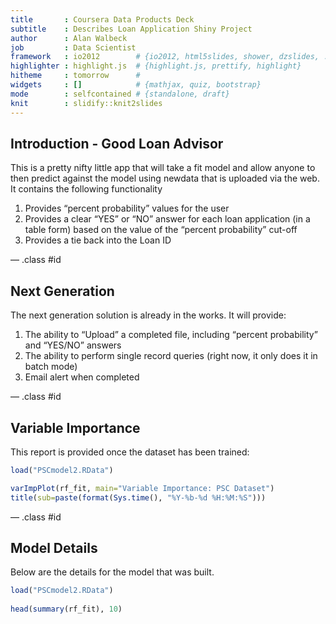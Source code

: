 ```yaml
---
title       : Coursera Data Products Deck
subtitle    : Describes Loan Application Shiny Project
author      : Alan Walbeck
job         : Data Scientist
framework   : io2012        # {io2012, html5slides, shower, dzslides, ...}
highlighter : highlight.js  # {highlight.js, prettify, highlight}
hitheme     : tomorrow      # 
widgets     : []            # {mathjax, quiz, bootstrap}
mode        : selfcontained # {standalone, draft}
knit        : slidify::knit2slides
---
```


## Introduction - Good Loan Advisor

This is a pretty nifty little app that will take a fit model and allow anyone to then predict against the model using newdata that is uploaded via the web. It contains the following functionality

1. Provides "percent probability" values for the user
2. Provides a clear "YES" or "NO" answer for each loan application (in a table form) based on the value of the "percent probability" cut-off
3. Provides a tie back into the Loan ID

--- .class #id 

## Next Generation

The next generation solution is already in the works. It will provide:

1. The ability to "Upload" a completed file, including "percent probability" and "YES/NO" answers
2. The ability to perform single record queries (right now, it only does it in batch mode)
3. Email alert when completed

--- .class #id 

## Variable Importance

This report is provided once the dataset has been trained:
```r
load("PSCmodel2.RData")

varImpPlot(rf_fit, main="Variable Importance: PSC Dataset")
title(sub=paste(format(Sys.time(), "%Y-%b-%d %H:%M:%S")))
```

--- .class #id 

## Model Details

Below are the details for the model that was built.
```r
load("PSCmodel2.RData")
          
head(summary(rf_fit), 10)
```
